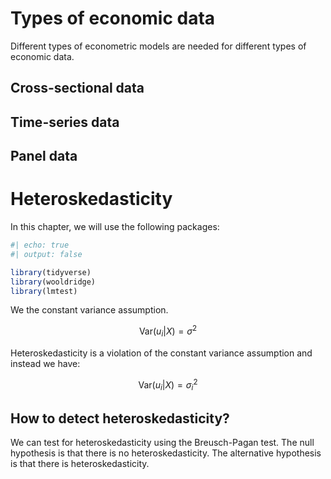 # Types of economic data

Different types of econometric models are needed for different types of economic data.

## Cross-sectional data

## Time-series data

## Panel data

# Heteroskedasticity {.unnumbered}

In this chapter, we will use the following packages:

```r
#| echo: true
#| output: false

library(tidyverse)
library(wooldridge)
library(lmtest)

```

We the constant variance assumption.

$$
\text{Var}(u_i|X)=\sigma^2
$$

Heteroskedasticity is a violation of the constant variance assumption and instead we have:

$$
\text{Var}(u_i|X)=\sigma^2_i
$$

## How to detect heteroskedasticity?

We can test for heteroskedasticity using the Breusch-Pagan test. The null hypothesis is that there is no heteroskedasticity. The alternative hypothesis is that there is heteroskedasticity.
